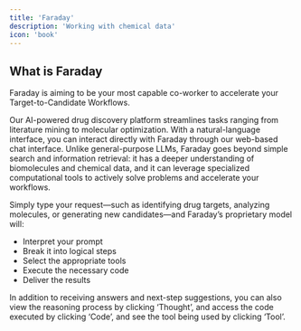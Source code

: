 ```yaml
---
title: 'Faraday'
description: 'Working with chemical data'
icon: 'book'
---
```

## What is Faraday

Faraday is aiming to be your most capable co-worker to accelerate your Target-to-Candidate Workflows.

Our AI-powered drug discovery platform streamlines tasks ranging from literature mining to molecular optimization. With a natural-language interface, you can interact directly with Faraday through our web-based chat interface. Unlike general-purpose LLMs, Faraday goes beyond simple search and information retrieval: it has a deeper understanding of biomolecules and chemical data, and it can leverage specialized computational tools to actively solve problems and accelerate your workflows.

Simply type your request—such as identifying drug targets, analyzing molecules, or generating new candidates—and Faraday’s proprietary model will:

- Interpret your prompt
- Break it into logical steps
- Select the appropriate tools
- Execute the necessary code
- Deliver the results

In addition to receiving answers and next-step suggestions, you can also view the reasoning process by clicking ‘Thought’, and access the code executed by clicking ‘Code’, and see the tool being used by clicking ‘Tool’.
